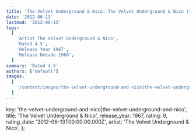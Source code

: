 ```yaml
---
title: 'The Velvet Underground & Nico: The Velvet Underground & Nico (1967)'
date: '2012-06-13'
lastmod: '2012-06-13'
tags:
  [
    'Artist The Velvet Underground & Nico',
    'Rated 4.5',
    'Release Year 1967',
    'Release Decade 1960',
  ]
summary: 'Rated 4.5'
authors: ['default']
images:
  [
    '/content/images/the-velvet-underground-and-nico|the-velvet-underground-and-nico.jpg',
  ]
---
```


  key: 'the-velvet-underground-and-nico|the-velvet-underground-and-nico',
  title: 'The Velvet Underground & Nico',
  release_year: 1967,
  rating: 9,
  rating_date: '2012-06-13T00:00:00.000Z',
  artist: 'The Velvet Underground & Nico',
};

<MusicRating data={data} />
